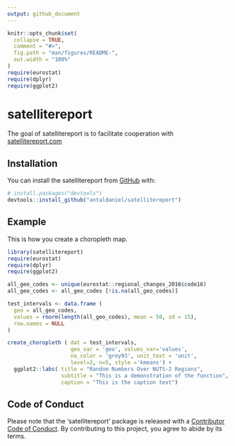 ```yaml
---
output: github_document
---
```


<!-- README.md is generated from README.Rmd. Please edit that file -->

```r
knitr::opts_chunk$set(
  collapse = TRUE,
  comment = "#>",
  fig.path = "man/figures/README-",
  out.width = "100%"
)
require(eurostat)
require(dplyr)
require(ggplot2)
```

# satellitereport

<!-- badges: start -->
<!-- badges: end -->

The goal of satellitereport is to facilitate cooperation with [satellitereport.com](satellitereport.com)

## Installation

You can install the satellitereport from [GitHub](https://github.com/) with:

``` r
# install.packages("devtools")
devtools::install_github("antaldaniel/satellitereport")
```
## Example

This is how you create a choropleth map.

```r
library(satellitereport)
require(eurostat)
require(dplyr)
require(ggplot2)

all_geo_codes <- unique(eurostat::regional_changes_2016$code16)
all_geo_codes <- all_geo_codes [!is.na(all_geo_codes)]

test_intervals <- data.frame (
  geo = all_geo_codes,
  values = rnorm(length(all_geo_codes), mean = 50, sd = 15),
  row.names = NULL
)

create_choropleth ( dat = test_intervals,
                    geo_var = 'geo', values_var='values',
                    na_color = 'grey93', unit_text = 'unit', 
                    level=2, n=5, style ='kmeans') +
  ggplot2::labs( title = "Random Numbers Over NUTS-2 Regions", 
                 subtitle = "This is a demonstration of the function",
                 caption = "This is the caption text")


```


## Code of Conduct

Please note that the 'satellitereport' package is released with a [Contributor Code of Conduct](CODE_OF_CONDUCT.md). By contributing to this project, you agree to abide by its terms.

